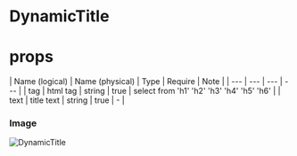 # DynamicTitle

# props
| Name (logical) | Name (physical) | Type | Require | Note |
| --- | --- | --- | --- |
| tag | html tag | string | true | select from 'h1' 'h2' 'h3' 'h4' 'h5' 'h6' |
| text | title text | string | true | - |

### Image
![DynamicTitle](../_images/DynamicTitle.png)